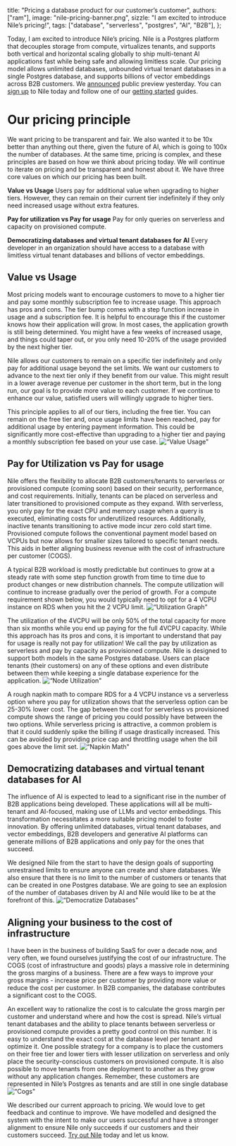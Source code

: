   title: "Pricing a database product for our customer’s customer",
  authors: ["ram"],
  image: "nile-pricing-banner.png",
  sizzle: "I am excited to introduce Nile’s pricing!",
  tags: ["database", "serverless", "postgres", "AI", "B2B"],
};

Today, I am excited to introduce Nile’s pricing. Nile is a Postgres platform that decouples storage from compute, virtualizes tenants, and supports both vertical and horizontal scaling globally to ship multi-tenant AI applications fast while being safe and allowing limitless scale. Our pricing model allows unlimited databases,  unbounded virtual tenant databases in a single Postgres database, and supports billions of vector embeddings across B2B customers. We [announced](https://www.thenile.dev/blog/app/blog/nile-public-launch) public preview yesterday. You can [sign up](https://console.thenile.dev/) to Nile today and follow one of our [getting started](https://website-git-formatfix-niledatabase.vercel.app/docs/getting-started/languages) guides.

# Our pricing principle

We want pricing to be transparent and fair. We also wanted it to be 10x better than anything out there, given the future of AI, which is going to 100x the number of databases. At the same time, pricing is complex, and these principles are based on how we think about pricing today. We will continue to iterate on pricing and be transparent and honest about it. We have three core values on which our pricing has been built.

**Value vs Usage**
Users pay for additional value when upgrading to higher tiers. However, they can remain on their current tier indefinitely if they only need increased usage without extra features.

**Pay for utilization vs Pay for usage**
Pay for only queries on serverless and capacity on provisioned compute.

**Democratizing databases and virtual tenant databases for AI**
Every developer in an organization should have access to a database with limitless virtual tenant databases and billions of vector embeddings.

## Value vs Usage

Most pricing models want to encourage customers to move to a higher tier and pay some monthly subscription fee to increase usage. This approach has pros and cons. The tier bump comes with a step function increase in usage and a subscription fee. It is helpful to encourage this if the customer knows how their application will grow. In most cases, the application growth is still being determined. You might have a few weeks of increased usage, and things could taper out, or you only need 10-20% of the usage provided by the next higher tier. 

Nile allows our customers to remain on a specific tier indefinitely and only pay for additional usage beyond the set limits. We want our customers to advance to the next tier only if they benefit from our value. This might result in a lower average revenue per customer in the short term, but in the long run, our goal is to provide more value to each customer. If we continue to enhance our value, satisfied users will willingly upgrade to higher tiers.

This principle applies to all of our tiers, including the free tier. You can remain on the free tier and, once usage limits have been reached, pay for additional usage by entering payment information. This could be significantly more cost-effective than upgrading to a higher tier and paying a monthly subscription fee based on your use case.
![“Value Usage"](/blog/valueusage.png)

## Pay for Utilization vs Pay for usage

Nile offers the flexibility to allocate B2B customers/tenants to serverless or provisioned compute (coming soon) based on their security, performance, and cost requirements. Initially, tenants can be placed on serverless and later transitioned to provisioned compute as they expand. With serverless, you only pay for the exact CPU and memory usage when a query is executed, eliminating costs for underutilized resources. Additionally, inactive tenants transitioning to active mode incur zero cold start time. Provisioned compute follows the conventional payment model based on VCPUs but now allows for smaller sizes tailored to specific tenant needs. This aids in better aligning business revenue with the cost of infrastructure per customer (COGS).

A typical B2B workload is mostly predictable but continues to grow at a steady rate with some step function growth from time to time due to product changes or new distribution channels. The compute utilization will continue to increase gradually over the period of growth. For a compute requirement shown below, you would typically need to opt for a 4 VCPU instance on RDS when you hit the 2 VCPU limit.
![“Utilization Graph"](/blog/utilizationgraph.png)

The utilization of the 4VCPU will be only 50% of the total capacity for more than six months while you end up paying for the full 4VCPU capacity. While this approach has its pros and cons, it is important to understand that pay for usage is really not pay for utilization! We call the pay by utilization as serverless and pay by capacity as provisioned compute. Nile is designed to support both models in the same Postgres database. Users can place tenants (their customers) on any of these options and even distribute between them while keeping a single database experience for the application.
![“Node Utilization"](/blog/nodeutilization.png)

A rough napkin math to compare RDS for a 4 VCPU instance vs a serverless option where you pay for utilization shows that the serverless option can be 25-30% lower cost. The gap between the cost for serverless vs provisioned compute shows the range of pricing you could possibly have between the two options. While serverless pricing is attractive, a common problem is that it could suddenly spike the billing if usage drastically increased. This can be avoided by providing price cap and throttling usage when the bill goes above the limit set. 
![“Napkin Math"](/blog/napkinmath.png)

## Democratizing databases and virtual tenant databases for AI

The influence of AI is expected to lead to a significant rise in the number of B2B applications being developed. These applications will all be multi-tenant and AI-focused, making use of LLMs and vector embeddings. This transformation necessitates a more suitable pricing model to foster innovation. By offering unlimited databases, virtual tenant databases, and vector embeddings, B2B developers and generative AI platforms can generate millions of B2B applications and only pay for the ones that succeed. 

We designed Nile from the start to have the design goals of supporting unrestrained limits to ensure anyone can create and share databases. We also ensure that there is no limit to the number of customers or tenants that can be created in one Postgres database. We are going to see an explosion of the number of databases driven by AI and Nile would like to be at the forefront of this.
![“Democratize Databases"](/blog/democratize.png)

## Aligning your business to the cost of infrastructure

I have been in the business of building SaaS for over a decade now, and very often, we found ourselves justifying the cost of our infrastructure. The COGS (cost of infrastructure and goods) plays a massive role in determining the gross margins of a business. There are a few ways to improve your gross margins - increase price per customer by providing more value or reduce the cost per customer. In B2B companies, the database contributes a significant cost to the COGS. 

An excellent way to rationalize the cost is to calculate the gross margin per customer and understand where and how the cost is spread. Nile’s virtual tenant databases and the ability to place tenants between serverless or provisioned compute provides a pretty good control on this number. It is easy to understand the exact cost at the database level per tenant and optimize it. One possible strategy for a company is to place the customers on their free tier and lower tiers with lesser utilization on serverless and only place the security-conscious customers on provisioned compute. It is also possible to move tenants from one deployment to another as they grow without any application changes. Remember, these customers are represented in Nile’s Postgres as tenants and are still in one single database
![“Cogs"](/blog/cogs.png)

We described our current approach to pricing. We would love to get feedback and continue to improve. We have modelled and designed the system with the intent to make our users successful and have a stronger alignment to ensure Nile only succeeds if our customers and their customers succeed. [Try out Nile](https://console.thenile.dev/) today and let us know.